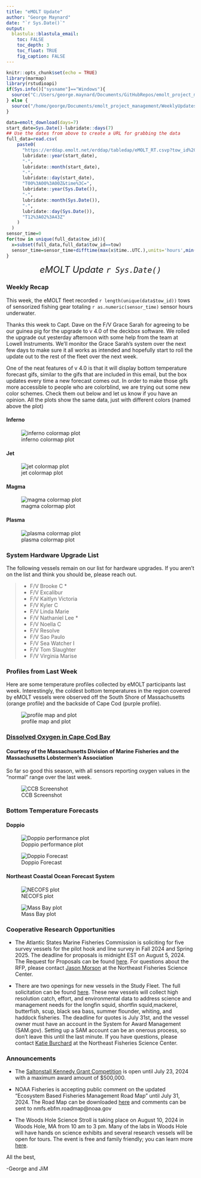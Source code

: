 ```yaml
---
title: "eMOLT Update"
author: "George Maynard"
date: "`r Sys.Date()`"  
output: 
  blastula::blastula_email:
    toc: FALSE
    toc_depth: 3
    toc_float: TRUE
    fig_caption: FALSE
---
```


```r
knitr::opts_chunk$set(echo = TRUE)
library(marmap)
library(rstudioapi)
if(Sys.info()["sysname"]=="Windows"){
  source("C:/Users/george.maynard/Documents/GitHubRepos/emolt_project_management/WeeklyUpdates/forecast_check/R/emolt_download.R")
} else {
  source("/home/george/Documents/emolt_project_management/WeeklyUpdates/forecast_check/R/emolt_download.R")
}

data=emolt_download(days=7)
start_date=Sys.Date()-lubridate::days(7)
## Use the dates from above to create a URL for grabbing the data
full_data=read.csv(
    paste0(
      "https://erddap.emolt.net/erddap/tabledap/eMOLT_RT.csvp?tow_id%2Csegment_type%2Ctime%2Clatitude%2Clongitude%2Cdepth%2Ctemperature%2Csensor_type&segment_type=%22Fishing%22&time%3E=",
      lubridate::year(start_date),
      "-",
      lubridate::month(start_date),
      "-",
      lubridate::day(start_date),
      "T00%3A00%3A00Z&time%3C=",
      lubridate::year(Sys.Date()),
      "-",
      lubridate::month(Sys.Date()),
      "-",
      lubridate::day(Sys.Date()),
      "T12%3A02%3A43Z"
    )
  )
sensor_time=0
for(tow in unique(full_data$tow_id)){
  x=subset(full_data,full_data$tow_id==tow)
  sensor_time=sensor_time+difftime(max(x$time..UTC.),units='hours',min(x$time..UTC.))
}
```

<center> 

<font size="5"> *eMOLT Update `r Sys.Date()` * </font>

</center>

### Weekly Recap 

This week, the eMOLT fleet recorded `r length(unique(data$tow_id))` tows of sensorized fishing gear totaling `r as.numeric(sensor_time)` sensor hours underwater.

Thanks this week to Capt. Dave on the F/V Grace Sarah for agreeing to be our 
guinea pig for the upgrade to v 4.0 of the deckbox software. We rolled the upgrade out yesterday afternoon with some help from the team at Lowell Instruments. We'll monitor the Grace Sarah's system over the next few days to make sure it all works as intended and hopefully start to roll the update out to the rest of the fleet over the next week. 

One of the neat features of v 4.0 is that it will display bottom temperature forecast gifs, similar to the gifs that are included in this email, but the box updates every time a new forecast comes out. In order to make those gifs more accessible to people who are colorblind, we are trying out some new color schemes. Check them out below and let us know if you have an opinion. All the plots show the same data, just with different colors (named above the plot)

#### Inferno

![inferno colormap plot](DOPPIO_forecast_F_INFERNO.gif)

#### Jet

![jet colormap plot](DOPPIO_forecast_F_JET.gif)

#### Magma

![magma colormap plot](DOPPIO_forecast_F_MAGMA.gif)

#### Plasma

![plasma colormap plot](DOPPIO_forecast_F_PLASMA.gif)

### System Hardware Upgrade List

The following vessels remain on our list for hardware upgrades. If you aren't on the list and think you should be, please reach out. 

>
 - F/V Brooke C *
 - F/V Excalibur
 - F/V Kaitlyn Victoria
 - F/V Kyler C
 - F/V Linda Marie
 - F/V Nathaniel Lee *
 - F/V Noella C
 - F/V Resolve
 - F/V Sao Paulo
 - F/V Sea Watcher I
 - F/V Tom Slaughter
 - F/V Virginia Marise

### Profiles from Last Week

Here are some temperature profiles collected by eMOLT participants last week. Interestingly, the coldest bottom temperatures in the region covered by eMOLT vessels were observed off the South Shore of Massachusetts (orange profile) and the backside of Cape Cod (purple profile).

![profile map and plot](profiles.png)

### [Dissolved Oxygen in Cape Cod Bay](https://experience.arcgis.com/experience/0d553dfc6c60487cb1f4d20b5366ee0b/page/Map-Page/)
#### Courtesy of the Massachusetts Division of Marine Fisheries and the Massachusetts Lobstermen's Association

So far so good this season, with all sensors reporting oxygen values in the "normal" range over the last week.

![CCB Screenshot](CCB_screenshot.JPG)

### Bottom Temperature Forecasts

#### Doppio 

![Doppio performance plot](doppio_compare.png)

![Doppio Forecast](DOPPIO_forecast_F.gif)

#### Northeast Coastal Ocean Forecast System

![NECOFS plot](NECOFS_GOM.gif)

![Mass Bay plot](NECOFS_MABAY.gif)

### Cooperative Research Opportunities

- The Atlantic States Marine Fisheries Commission is soliciting for five survey vessels for the pilot hook and line survey in Fall 2024 and Spring 2025. The deadline for proposals is midnight EST on August 5, 2024. The Request for Proposals can be found [here](https://asmfc.org/files/RFPs/FY2025_RFP_OffshoreWindPilotHL_Surveys.pdf). For questions about the RFP, please contact [Jason Morson](jason.morson@noaa.gov) at the Northeast Fisheries Science Center.

- There are two openings for new vessels in the Study Fleet. The full solicitation can be found [here](https://sam.gov/opp/25f452f4ea2e4a6696d1262bbc9829ed/view). These new vessels will collect high resolution catch, effort, and environmental data to address science and management needs for the longfin squid, shortfin squid,mackerel, butterfish, scup, black sea bass, summer flounder, whiting, and haddock fisheries. The deadline for quotes is July 31st, and the vessel owner must have an account in the System for Award Management (SAM.gov). Setting up a SAM account can be an onerous process, so don't leave this until the last minute. If you have questions, please contact [Katie Burchard](katie.burchard@noaa.gov) at the Northeast Fisheries Science Center. 

### Announcements

- The [Saltonstall Kennedy Grant Competition](https://www.fisheries.noaa.gov/grant/saltonstall-kennedy-grant-competition) is open until July 23, 2024 with a maximum award amount of $500,000.  

- NOAA Fisheries is accepting public comment on the updated "Ecosystem Based Fisheries Management Road Map" until July 31, 2024. The Road Map can be downloaded [here](https://www.fisheries.noaa.gov/resource/document/ecosystem-based-fisheries-management-road-map-update) and comments can be sent to nmfs.ebfm.roadmap@noaa.gov

- The Woods Hole Science Stroll is taking place on August 10, 2024 in Woods Hole, MA from 10 am to 3 pm. Many of the labs in Woods Hole will have hands on science exhibits and several research vessels will be open for tours. The event is free and family friendly; you can learn more [here](https://www.fisheries.noaa.gov/event/2024-woods-hole-science-stroll-noaa-fisheries). 

All the best,

-George and JiM
